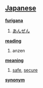 == [[Japanese]] ==                                          

'''[[furigana]]'''
# [[あんぜん]]

'''[[reading]]'''
# anzen

'''[[meaning]]'''
# [[safe]], [[secure]]

'''[[synonym]]'''
